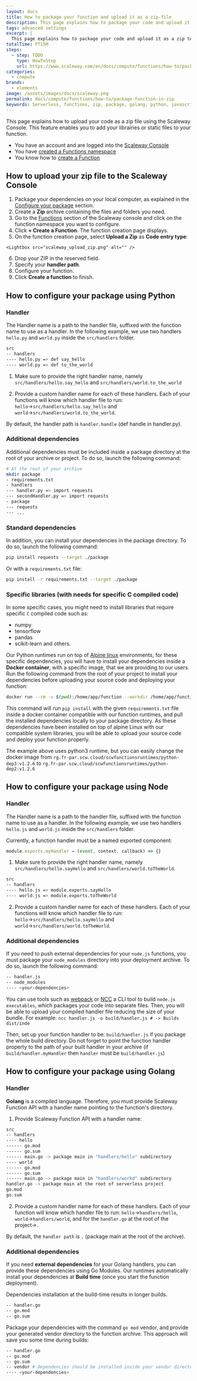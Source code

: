 ```yaml
---
layout: docs
title: How to package your function and upload it as a zip-file
description: This page explains how to package your code and upload it as a zip to Serverless Functions Console
tags: advanced settings
excerpt: |
  This page explains how to package your code and upload it as a zip to Serverless Functions Console.
totalTime: PT15M
steps:
  - step: TODO
    type: HowToStep
    url: https://www.scaleway.com/en/docs/compute/functions/how-to/package-your-function-in-a-zip
categories:
  - compute
brands:
  - elements
image: /assets/images/docs/scaleway.png
permalink: docs/compute/functions/how-to/package-function-in-zip
keywords: Serverless, functions, zip, package, golang, python, javascript
---
```


This page explains how to upload your code as a zip file using the Scaleway Console.
This feature enables you to add your librairies or static files to your function. 

<Message type="requirement">

  - You have an account and are logged into the [Scaleway Console](https://console.scaleway.com)
  - You have [created a Functions namespace](/compute/functions/how-to/create-a-functions-namespace/)
  - You know how to [create a Function](compute/functions/how-to/create-a-function/)

</Message>

## How to upload your zip file to the Scaleway Console

  1. Package your dependencies on your local computer, as explained in the [Configure your package](/compute/functions/how-to/package-function-in-zip/#how-to-configure-your-package-using-python) section.
  2. Create a **Zip** archive containing the files and folders you need.
  3. Go to the [Functions](https://console.scaleway.com/functions/namespaces) section of the Scaleway console and click on the function namespace you want to configure.
  4. Click **+ Create a Function**. The function creation page displays.
  5. On the function creation page, select **Upload a Zip** as **Code entry type**:

    <Lightbox src="scaleway_upload_zip.png" alt="" />

  6. Drop your ZIP in the reserved field.
  7. Specify your **handler path**.
  8. Configure your function.
  9. Click **Create a function** to finish.

## How to configure your package using Python

### Handler

The Handler name is a path to the handler file, suffixed with the function name to use as a handler. In the following example, we use two handlers `hello.py` and `world.py` inside the `src/handlers` folder.

  ```bash
  src
  -- handlers
  ---- hello.py => def say_hello
  ---- world.py => def to_the_world
  ```

1. Make sure to provide the right handler name, namely `src/handlers/hello.say_hello` and `src/handlers/world.to_the_world`

2. Provide a custom handler name for each of these handlers. Each of your functions will know which handler file to run: `hello`→`src/handlers/hello.say_hello` and `world`→`src/handlers/world.to_the_world`.

  <Message type="note">

  By default, the handler path is `handler.handle` (def handle in handler.py).

  </Message>
 
### Additional dependencies
Additional dependencies must be included inside a package directory at the root of your archive or project. To do so, launch the following command:

```bash
# At the root of your archive
mkdir package
- requirements.txt
- handlers
--- handler.py => import requests
--- secondHandler.py => import requests
- package
--- requests
--- ...
```

### Standard dependencies
In addition, you can install your dependencies in the package directory. To do so, launch the following command:
```bash
pip install requests --target ./package
```
Or with a `requirements.txt` file:
``` bash
pip install -r requirements.txt --target ./package
```

### Specific libraries (with needs for specific C compiled code)
In some specific cases, you might need to install libraries that require specific `C` compiled code such as:
- numpy
- tensorflow
- pandas
- scikit-learn
and others.

Our Python runtimes run on top of [Alpine linux](https://alpinelinux.org/) environments, for these specific dependencies, you will have to install your dependencies inside a **Docker container**, with a specific image, that we are providing to our users.
Run the following command from the root of your project to install your dependencies before uploading your source code and deploying your function:

```bash
docker run --rm -v $(pwd):/home/app/function --workdir /home/app/function rg.fr-par.scw.cloud/scwfunctionsruntimes/python-dep3:v1.2.6 pip install -r requirements.txt --target ./package
``` 

This command will run `pip install` with the given `requirements.txt` file inside a docker container compatible with our function runtimes, and pull the installed dependencies locally to your package directory. As these dependencies have been installed on top of alpine Linux with our compatible system libraries, you will be able to upload your source code and deploy your function properly.
<Message type="note">

The example above uses python3 runtime, but you can easily change the docker image from `rg.fr-par.scw.cloud/scwfunctionsruntimes/python-dep3:v1.2.6` to `rg.fr-par.scw.cloud/scwfunctionsruntimes/python-dep2:v1.2.6`

</Message>


## How to configure your package using Node

### Handler 

The Handler name is a path to the handler file, suffixed with the function name to use as a handler. In the following example, we use two handlers `hello.js` and `world.js` inside the `src/handlers` folder.

<Message type="note">

Currently, a function handler must be a named exported component:
``` javascript 
module.exports.myHandler = (event, context, callback) => {}
``` 

</Message>

1. Make sure to provide the right handler name, namely `src/handlers/hello.sayHello` and `src/handlers/world.toTheWorld`.

  ```bash
  src
  -- handlers
  ---- hello.js => module.exports.sayHello
  ---- world.js => module.exports.toTheWorld
  ```

2. Provide a custom handler name for each of these handlers. Each of your functions will know which handler file to run: `hello`→`src/handlers/hello.sayHello` and `world`→`src/handlers/world.toTheWorld`.

### Additional dependencies
 
If you need to push external dependencies for your `node.js` functions, you must package your `node_modules` directory into your deployment archive. To do so, launch the following command:
```bash
-- handler.js
-- node_modules
---- <your-dependencies>
```
You can use tools such as [webpack](https://webpack.js.org/) or [NCC](https://www.npmjs.com/package/@vercel/ncc) a CLI tool to build `node.js executables`, which packages your code into separate files. Then, you will be able to upload your compiled handler file reducing the size of your bundle.
  For example:
  ```ncc handler.js -o build/handler.js # -> Builds dist/inde```
 
Then, set up your function handler to be: `build/handler.js` if you package the whole build directory. Do not forget to point the function handler property to the path of your built handler in your archive (if `build/handler.myHandler` then `handler` must be `build/handler.js`)

## How to configure your package using Golang 

### Handler
**Golang** is a compiled language. Therefore, you must provide Scaleway Function API with a handler name pointing to the function's directory. 

1. Provide Scaleway Function API with a handler name:
```bash 
src
-- handlers
---- hello
------ go.mod
------ go.sum
------ main.go -> package main in "handlers/hello" subdirectory
---- world
------ go.mod
------ go.sum
------ main.go -> package main in "handlers/workd" subdirectory
handler.go -> package main at the root of serverless project
go.mod
go.sum
```
2. Provide a custom handler name for each of these handlers. Each of your function will know which handler file to run: `hello`→`handlers/hello`, `world`→`handlers/world`, and for the `handler.go` at the root of the project→`.`

  <Message type="note">

  By default, the `handler path` is `.` (package main at the root of the archive).

  </Message>

### Additional dependencies
If you need **external dependencies** for your Golang handlers, you can provide these dependencies using Go Modules.
Our runtimes automatically install your dependencies at **Build time** (once you start the function deployment). 

<Message type="note">

 Dependencies installation at the build-time results in longer builds.

</Message>

```bash
-- handler.go
-- go.mod
-- go.sum
```
Package your dependencies with the command `go mod` vendor, and provide your generated vendor directory to the function archive. This approach will save you some time during builds:
```bash
-- handler.go
-- go.mod
-- go.sum
-- vendor # Dependencies should be installed inside your vendor directory
---- <your-dependencies>
```
